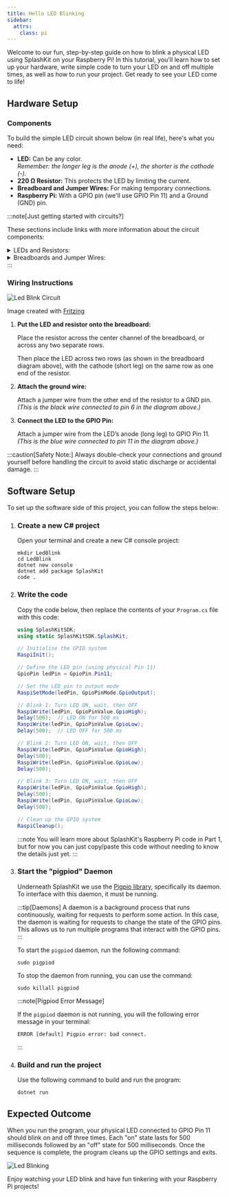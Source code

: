 ```yaml
---
title: Hello LED Blinking
sidebar:
  attrs:
    class: pi
---
```



Welcome to our fun, step-by-step guide on how to blink a physical LED using SplashKit on your Raspberry Pi! In this tutorial, you'll learn how to set up your hardware, write simple code to turn your LED on and off multiple times, as well as how to run your project. Get ready to see your LED come to life!

## Hardware Setup

### Components

To build the simple LED circuit shown below (in real life), here's what you need:

- **LED:** Can be any color.  
  *Remember: the longer leg is the anode (+), the shorter is the cathode (-).*
- **220 Ω Resistor:** This protects the LED by limiting the current.
- **Breadboard and Jumper Wires:** For making temporary connections.
- **Raspberry Pi:** With a GPIO pin (we'll use GPIO Pin 11) and a Ground (GND) pin.

:::note[Just getting started with circuits?]

These sections include links with more information about the circuit components:

<details>
<summary>LEDs and Resistors:</summary>

- [LEDs (Introduction to Raspberry Pi Pico guide)](https://projects.raspberrypi.org/en/projects/introduction-to-the-pico/7)
- [Resistors (Introduction to Raspberry Pi Pico guide)](https://projects.raspberrypi.org/en/projects/introduction-to-the-pico/6)
- [Resistors for LED Circuits](https://eepower.com/resistor-guide/resistor-applications/resistor-for-led/)

</details>
<details>
<summary>Breadboards and Jumper Wires:</summary>

- [How to Use a Breadboard for Electronics and Circuits](https://www.sciencebuddies.org/science-fair-projects/references/how-to-use-a-breadboard)
  - [What is inside a breadboard?](https://www.sciencebuddies.org/science-fair-projects/references/how-to-use-a-breadboard#inside-breadboard)
  - [How are the holes connected?](https://www.sciencebuddies.org/science-fair-projects/references/how-to-use-a-breadboard#holes)
  - [What is a breadboard diagram?](https://www.sciencebuddies.org/science-fair-projects/references/how-to-use-a-breadboard#breadboard-diagram)
- [What are jumper wires and what kind should I use?](https://www.sciencebuddies.org/science-fair-projects/references/how-to-use-a-breadboard#jumper-wires)

</details>
:::

### Wiring Instructions

![Led Blink Circuit](./images/blinkledcircuit.png)
<div class="caption">Image created with <a href="https://fritzing.org/">Fritzing</a></div>

<Steps>

1. **Put the LED and resistor onto the breadboard:**

    Place the resistor across the center channel of the breadboard, or across any two separate rows.

    Then place the LED across two rows (as shown in the breadboard diagram above), with the cathode (short leg) on the same row as one end of the resistor.

2. **Attach the ground wire:**

    Attach a jumper wire from the other end of the resistor to a GND pin.  
    *(This is the black wire connected to pin 6 in the diagram above.)*

3. **Connect the LED to the GPIO Pin:**

    Attach a jumper wire from the LED’s anode (long leg) to GPIO Pin 11.
    *(This is the blue wire connected to pin 11 in the diagram above.)*

</Steps>

:::caution[Safety Note:]
Always double-check your connections and ground yourself before handling the circuit to avoid static discharge or accidental damage.
:::

## Software Setup

To set up the software side of this project, you can follow the steps below:

<Steps>

1. ### Create a new C# project

    Open your terminal and create a new C# console project:

    ```shell
    mkdir LedBlink
    cd LedBlink
    dotnet new console
    dotnet add package SplashKit
    code .
    ```

2. ### Write the code

    Copy the code below, then replace the contents of your `Program.cs` file with this code:

    ```csharp
    using SplashKitSDK;
    using static SplashKitSDK.SplashKit;

    // Initialise the GPIO system
    RaspiInit();

    // Define the LED pin (using physical Pin 11)
    GpioPin ledPin = GpioPin.Pin11;

    // Set the LED pin to output mode
    RaspiSetMode(ledPin, GpioPinMode.GpioOutput);

    // Blink 1: Turn LED ON, wait, then OFF
    RaspiWrite(ledPin, GpioPinValue.GpioHigh);
    Delay(500);  // LED ON for 500 ms
    RaspiWrite(ledPin, GpioPinValue.GpioLow);
    Delay(500);  // LED OFF for 500 ms

    // Blink 2: Turn LED ON, wait, then OFF
    RaspiWrite(ledPin, GpioPinValue.GpioHigh);
    Delay(500);
    RaspiWrite(ledPin, GpioPinValue.GpioLow);
    Delay(500);

    // Blink 3: Turn LED ON, wait, then OFF
    RaspiWrite(ledPin, GpioPinValue.GpioHigh);
    Delay(500);
    RaspiWrite(ledPin, GpioPinValue.GpioLow);
    Delay(500);

    // Clean up the GPIO system
    RaspiCleanup();
    ```

    :::note
    You will learn more about SplashKit's Raspberry Pi code in Part 1, but for now you can just copy/paste this code without needing to know the details just yet.
    :::

3. ### Start the "pigpiod" Daemon

    Underneath SplashKit we use the [Pigpio library](https://abyz.me.uk/rpi/pigpio), specifically its
    daemon. To interface with this daemon, it must be running.

    :::tip[Daemons]
    A daemon is a background process that runs continuously, waiting for requests to
    perform some action. In this case, the daemon is waiting for requests to change the state of the
    GPIO pins. This allows us to run multiple programs that interact with the GPIO pins.
    :::

    To start the `pigpiod` daemon, run the following command:

    ```shell
    sudo pigpiod
    ```

    To stop the daemon from running, you can use the command:

    ```shell
    sudo killall pigpiod
    ```

    :::note[Pigpiod Error Message]

    If the `pigpiod` daemon is not running, you will the following error message in your terminal:

    ```shell
    ERROR [default] Pigpio error: bad connect.
    ```

    :::

4. ### Build and run the project

    Use the following command to build and run the program:

    ```shell
    dotnet run
    ```

</Steps>

## Expected Outcome

When you run the program, your physical LED connected to GPIO Pin 11 should blink on and off three times. Each "on" state lasts for 500 milliseconds followed by an "off" state for 500 milliseconds. Once the sequence is complete, the program cleans up the GPIO settings and exits.

![Led Blinking](./images/LedBlinkSlow.gif)

Enjoy watching your LED blink and have fun tinkering with your Raspberry Pi projects!
